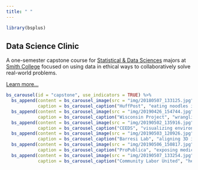 ```yaml
---
title: " "
---
```


```r
library(bsplus)
```

<div class="jumbotron">

# Data Science Clinic

A one-semester capstone course for [Statistical & Data Sciences](http://www.smith.edu/sds) majors at [Smith College](http://www.smith.edu) focused on using data in ethical ways to collaboratively solve real-world problems. 

<a class="btn btn-primary btn-lg" href="sponsors.html" role="button">Learn more...</a>

</div>

```r
bs_carousel(id = "capstone", use_indicators = TRUE) %>%
  bs_append(content = bs_carousel_image(src = "img/20180507_133125.jpg"), 
            caption = bs_carousel_caption("HuffPost", "eating noodles in NYC after classifying the social impact of articles")) %>%
  bs_append(content = bs_carousel_image(src = "img/20190426_154744.jpg"), 
            caption = bs_carousel_caption("Wisconsin Project", "wrangling unstructured text into data for nuclear disarmament")) %>%
  bs_append(content = bs_carousel_image(src = "img/20190502_135916.jpg"), 
            caption = bs_carousel_caption("CEEDS", "visualizing environmental data in real-time with Shiny")) %>%
  bs_append(content = bs_carousel_image(src = "img/20190503_120926.jpg"), 
            caption = bs_carousel_caption("Barresi Lab", "aligning 3D images of zebrafish brains using PCA")) %>%
  bs_append(content = bs_carousel_image(src = "img/20190506_150817.jpg"), 
            caption = bs_carousel_caption("ProPublica", "exposing medical malpractice through web scraping")) %>%
  bs_append(content = bs_carousel_image(src = "img/20190507_133254.jpg"), 
            caption = bs_carousel_caption("Community Labor United", "helping parents find childcare with Census-informed interactive maps"))
```

